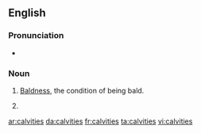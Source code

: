 ==English==
===Pronunciation===
*{{IPA|/ˈkælvɪtiz/}}

===Noun===
{{en-noun|-}}

# {{uncountable}} [[bald|Baldness]], the condition of being bald.
# {{plural of|[[calvity]]}}

[[ar:calvities]]
[[da:calvities]]
[[fr:calvities]]
[[ta:calvities]]
[[vi:calvities]]